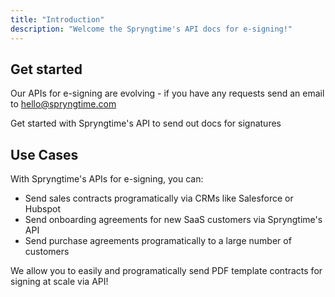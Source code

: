 ```yaml
---
title: "Introduction"
description: "Welcome the Spryngtime's API docs for e-signing!"
---
```


## Get started

Our APIs for e-signing are evolving - if you have any requests send an email to [hello@spryngtime.com](mailto:hello@spryngtime.com)

<CardGroup cols="1">
  <Card title="Quickstart" icon="pen-to-square" href="https://mintlify.com/docs/quickstart">
    Get started with Spryngtime's API to send out docs for signatures
  </Card>
</CardGroup>

## Use Cases

With Spryngtime's APIs for e-signing, you can:

- Send sales contracts programatically via CRMs like Salesforce or Hubspot
- Send onboarding agreements for new SaaS customers via Spryngtime's API
- Send purchase agreements programatically to a large number of customers

We allow you to easily and programatically send PDF template contracts for signing at scale via API\!